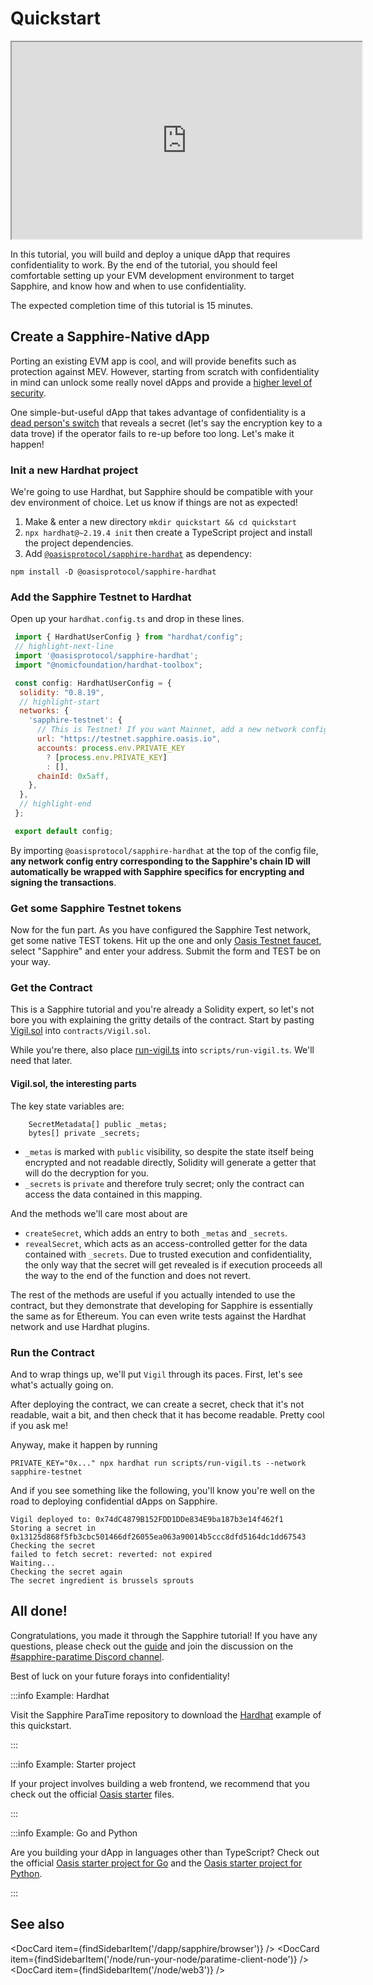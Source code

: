 
# Quickstart

<p style={{width: '100%'}}>
    <iframe style={{margin: 'auto', display:'block'}} width="560" height="315" src="https://www.youtube-nocookie.com/embed/LDLz06X_KNY" title="Deploying a Smart Contract on Oasis Sapphire: A Tutorial" allow="accelerometer; autoplay; clipboard-write; encrypted-media; gyroscope; picture-in-picture; web-share" allowFullScreen></iframe>
</p>

In this tutorial, you will build and deploy a unique dApp that requires
confidentiality to work. By the end of the tutorial, you should feel
comfortable setting up your EVM development environment to target Sapphire,
and know how and when to use confidentiality.

The expected completion time of this tutorial is 15 minutes.

## Create a Sapphire-Native dApp

Porting an existing EVM app is cool, and will provide benefits such as
protection against MEV.
However, starting from scratch with confidentiality in mind can unlock some
really novel dApps and provide a [higher level of security].

One simple-but-useful dApp that takes advantage of confidentiality is a
[dead person's switch] that reveals a secret (let's say the encryption key to a
data trove) if the operator fails to re-up before too long.
Let's make it happen!

[higher level of security]: guide.mdx#writing-secure-dapps
[dead person's switch]: https://en.wikipedia.org/wiki/Dead_man%27s_switch

### Init a new Hardhat project

We're going to use Hardhat, but Sapphire should be compatible with your dev
environment of choice. Let us know if things are not as expected!

1. Make & enter a new directory `mkdir quickstart && cd quickstart`
2. `npx hardhat@~2.19.4 init` then create a TypeScript project and install the project dependencies.
3. Add [`@oasisprotocol/sapphire-hardhat`] as dependency:

  ```shell npm2yarn
  npm install -D @oasisprotocol/sapphire-hardhat
  ```

### Add the Sapphire Testnet to Hardhat

Open up your `hardhat.config.ts` and drop in these lines.

```js title="hardhat.config.ts"
 import { HardhatUserConfig } from "hardhat/config";
 // highlight-next-line
 import '@oasisprotocol/sapphire-hardhat';
 import "@nomicfoundation/hardhat-toolbox";

 const config: HardhatUserConfig = {
  solidity: "0.8.19",
  // highlight-start
  networks: {
    'sapphire-testnet': {
      // This is Testnet! If you want Mainnet, add a new network config item.
      url: "https://testnet.sapphire.oasis.io",
      accounts: process.env.PRIVATE_KEY
        ? [process.env.PRIVATE_KEY]
        : [],
      chainId: 0x5aff,
    },
  },
  // highlight-end
 };

 export default config;
```

By importing `@oasisprotocol/sapphire-hardhat` at the top of the config file,
**any network config entry corresponding to the Sapphire's chain ID will
automatically be wrapped with Sapphire specifics for encrypting and signing the
transactions**.

### Get some Sapphire Testnet tokens

Now for the fun part. As you have configured the Sapphire Test network, get some native TEST tokens.
Hit up the one and only [Oasis Testnet faucet], select "Sapphire" and enter your address.
Submit the form and TEST be on your way.

[Oasis Testnet faucet]: https://faucet.testnet.oasis.io

### Get the Contract

This is a Sapphire tutorial and you're already a Solidity expert, so let's not
bore you with explaining the gritty details of the contract.
Start by pasting [Vigil.sol] into `contracts/Vigil.sol`.

While you're there, also place [run-vigil.ts] into `scripts/run-vigil.ts`.
We'll need that later.

[Vigil.sol]: https://github.com/oasisprotocol/sapphire-paratime/blob/stable/clients/js/1.x/examples/hardhat/contracts/Vigil.sol
[run-vigil.ts]: https://github.com/oasisprotocol/sapphire-paratime/blob/stable/clients/js/1.x/examples/hardhat/scripts/run-vigil.ts

#### Vigil.sol, the interesting parts

The key state variables are:

```solidity
    SecretMetadata[] public _metas;
    bytes[] private _secrets;
```

* `_metas` is marked with `public` visibility, so despite the state itself being
  encrypted and not readable directly, Solidity will generate a getter that will
  do the decryption for you.
* `_secrets` is `private` and therefore truly secret; only the contract can
  access the data contained in this mapping.

And the methods we'll care most about are

* `createSecret`, which adds an entry to both `_metas` and `_secrets`.
* `revealSecret`, which acts as an access-controlled getter for the data
  contained with `_secrets`. Due to trusted execution and confidentiality, the
  only way that the secret will get revealed is if execution proceeds all the
  way to the end of the function and does not revert.

The rest of the methods are useful if you actually intended to use the contract,
but they demonstrate that developing for Sapphire is essentially the same as for
Ethereum.
You can even write tests against the Hardhat network and use Hardhat plugins.

### Run the Contract

And to wrap things up, we'll put `Vigil` through its paces.
First, let's see what's actually going on.

After deploying the contract, we can create a secret, check that it's not
readable, wait a bit, and then check that it has become readable.
Pretty cool if you ask me!

Anyway, make it happen by running

```shell
PRIVATE_KEY="0x..." npx hardhat run scripts/run-vigil.ts --network sapphire-testnet
```

And if you see something like the following, you'll know you're well on the road
to deploying confidential dApps on Sapphire.

```
Vigil deployed to: 0x74dC4879B152FDD1DDe834E9ba187b3e14f462f1
Storing a secret in 0x13125d868f5fb3cbc501466df26055ea063a90014b5ccc8dfd5164dc1dd67543
Checking the secret
failed to fetch secret: reverted: not expired
Waiting...
Checking the secret again
The secret ingredient is brussels sprouts
```

## All done!

Congratulations, you made it through the Sapphire tutorial! If you have any
questions, please check out the [guide] and join the discussion on the
[#sapphire-paratime Discord channel][social-media].

Best of luck on your future forays into confidentiality!

:::info Example: Hardhat

Visit the Sapphire ParaTime repository to download the [Hardhat][hardhat-example]
example of this quickstart.

:::

:::info Example: Starter project

If your project involves building a web frontend, we recommend that you check
out the official [Oasis starter] files.

[Oasis starter]: https://github.com/oasisprotocol/demo-starter

:::

:::info Example: Go and Python

Are you building your dApp in languages other than TypeScript? Check out the
official [Oasis starter project for Go] and the [Oasis starter project for Python].

[Oasis starter project for Go]: https://github.com/oasisprotocol/demo-starter-go
[Oasis starter project for Python]: https://github.com/oasisprotocol/demo-starter-py

:::

## See also

<DocCard item={findSidebarItem('/dapp/sapphire/browser')} />
<DocCard item={findSidebarItem('/node/run-your-node/paratime-client-node')} />
<DocCard item={findSidebarItem('/node/web3')} />

[social-media]: https://github.com/oasisprotocol/docs/blob/main/docs/get-involved/README.md#social-media-channels
[guide]: guide.mdx
[hardhat-example]: https://github.com/oasisprotocol/sapphire-paratime/blob/stable/clients/js/1.x/examples/hardhat
[`@oasisprotocol/sapphire-hardhat`]: https://www.npmjs.com/package/@oasisprotocol/sapphire-hardhat
